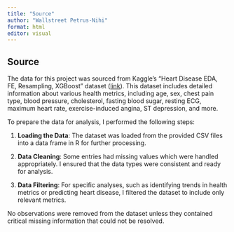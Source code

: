 ---
title: "Source"
author: "Wallstreet Petrus-Nihi"
format: html
editor: visual
---

## Source

The data for this project was sourced from Kaggle's "Heart Disease EDA, FE, Resampling, XGBoost" dataset ([link](https://www.kaggle.com/code/tumpanjawat/heart-disease-eda-fe-resam-xgboost)). This dataset includes detailed information about various health metrics, including age, sex, chest pain type, blood pressure, cholesterol, fasting blood sugar, resting ECG, maximum heart rate, exercise-induced angina, ST depression, and more.

To prepare the data for analysis, I performed the following steps:

1.  **Loading the Data**: The dataset was loaded from the provided CSV files into a data frame in R for further processing.

2.  **Data Cleaning**: Some entries had missing values which were handled appropriately. I ensured that the data types were consistent and ready for analysis.

3.  **Data Filtering**: For specific analyses, such as identifying trends in health metrics or predicting heart disease, I filtered the dataset to include only relevant metrics.

No observations were removed from the dataset unless they contained critical missing information that could not be resolved.
